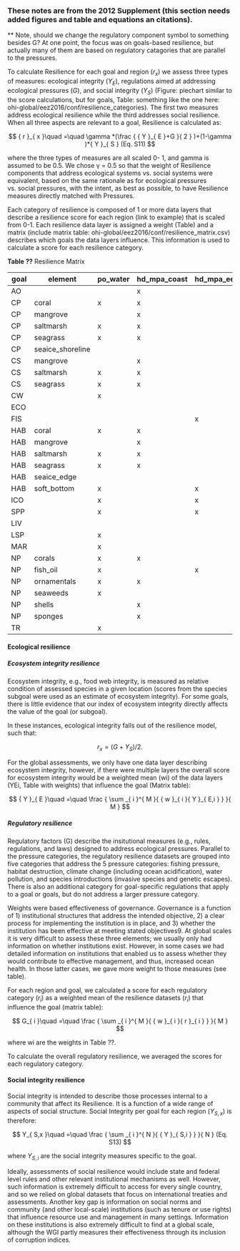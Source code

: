 ### These notes are from the 2012 Supplement (this section needs added figures and table and equations an citations).


** Note, should we change the regulatory component symbol to something besides G?  At one point, the focus was on goals-based resilience, but actually many of them are based on regulatory catagories that are parallel to the pressures.

To calculate Resilience for each goal and region ($r_{x}$) we assess three types of measures: ecological integrity ($Y_{E}$), regulations aimed at addressing ecological pressures ($G$), and social integrity ($Y_{S}$) (Figure: piechart similar to the score calculations, but for goals, Table: something like the one here: ohi-global/eez2016/conf/resilience_categories).  The first two measures address ecological resilience while the third addresses social resilience. When all three aspects are relevant to a goal, Resilience is calculated as:

$$
{ r }_{ x }\quad =\quad \gamma *(\frac { { Y }_{ E }+G }{ 2 } )+(1-\gamma )*{ Y }_{ S } (Eq. S11)
$$

where the three types of measures are all scaled 0-
1, and gamma is assumed to be 0.5. We chose γ =
0.5 so that the weight of Resilience components
that address ecological systems vs. social systems
were equivalent, based on the same rationale as for
ecological pressures vs. social pressures, with the
intent, as best as possible, to have Resilience
measures directly matched with Pressures.

Each category of resilience is composed of 1 or more data layers that describe a resilience score for each region (link to example) that is scaled from 0-1.  Each resilience data layer is assigned a weight (Table) and a matrix (include matrix table: ohi-global/eez2016/conf/resilience_matrix.csv) describes which goals the data layers influence.  This information is used to calculate a score for each resilience category.     

**Table ??** Resilience Matrix 

| goal | element          | po_water | hd_mpa_coast | hd_mpa_eez | hd_habitat | sp_alien_species | fp_mpa_coast | fp_mpa_eez | fp_habitat | fp_mora | fp_mora_artisanal | g_tourism | g_mariculture | g_msi_gov | g_cites | species_diversity_3nm | species_diversity_eez | wgi_all | res_spi | li_gci | li_sector_evenness |
|------|------------------|----------|--------------|------------|------------|------------------|--------------|------------|------------|---------|-------------------|-----------|---------------|-----------|---------|-----------------------|-----------------------|---------|---------|--------|--------------------|
| AO   |    |   | x     |     | x   |    | x     |     | x   | x       |     |    |        |    |  | x       |         | x       | x       | |      |
| CP   | coral     | x | x     |     | x   |    |       |     |     |  |     |    |        |    |  |         |         | x       | x       | |      |
| CP   | mangrove  |   | x     |     | x   |    |       |     |     |  |     |    |        |    |  |         |         | x       | x       | |      |
| CP   | saltmarsh | x | x     |     | x   |    |       |     |     |  |     |    |        |    |  |         |         | x       | x       | |      |
| CP   | seagrass  | x | x     |     | x   |    |       |     |     |  |     |    |        |    |  |         |         | x       | x       | |      |
| CP   | seaice_shoreline |   |       |     |     |    |       |     |     |  |     |    |        |    |  |         |         | x       | x       | |      |
| CS   | mangrove  |   | x     |     | x   |    |       |     |     |  |     |    |        |    |  |         |         | x       | x       | |      |
| CS   | saltmarsh | x | x     |     | x   |    |       |     |     |  |     |    |        |    |  |         |         | x       | x       | |      |
| CS   | seagrass  | x | x     |     | x   |    |       |     |     |  |     |    |        |    |  |         |         | x       | x       | |      |
| CW   |    | x |       |     |     |    |       |     |     |  |     |    |        |    |  |         |         | x       | x       | |      |
| ECO  |    |   |       |     |     |    |       |     |     |  |     |    |        |    |  |         |         | x       | x       | x      |      |
| FIS  |    |   |       | x   | x   |    |       | x   | x   | x       | x   |    |        |    |  |         | x       | x       | x       | |      |
| HAB  | coral     | x | x     |     | x   |    | x     |     | x   |  | x   | x  | x      |    |  | x       |         | x       | x       | |      |
| HAB  | mangrove  |   | x     |     | x   |    |       |     |     |  |     | x  | x      |    |  | x       |         | x       | x       | |      |
| HAB  | saltmarsh | x | x     |     | x   |    |       |     |     |  |     | x  | x      |    |  | x       |         | x       | x       | |      |
| HAB  | seagrass | x | x     |     | x   |    |       |     |     |  |     | x  | x      |    |  | x       |         | x       | x       | |      |
| HAB  | seaice_edge |   |       |     |     |    |       |     |     |  |     | x  | x      |    |  |         | x       | x       | x       | |      |
| HAB  | soft_bottom      | x |       | x   | x   |    |       | x   | x   | x       |     | x  | x      |    |  |         | x       | x       | x       | |      |
| ICO  |    | x |   | x   | x   |    |       | x   | x   | x       | x   |    |        |    | x       |         | x       | x       | x       | |      |
| SPP  |    | x |       | x   | x   |    |       | x   | x   | x       | x   | x  | x      |    | x       |         |         | x       | x       | |      |
| LIV  |    |   |       |     |     |    |       |     |     |  |     |    |        |    |  |         |         | x       | x       | x      | x    |
| LSP  |    | x |       |     | x   |    |       |     |     |  |     |    |        |    |  |         |         | x       | x       | |      |
| MAR  |    | x |       |     |     |    |       |     |     |  |     |    | x      | x  |  |         |         | x       | x       | |      |
| NP   | corals | x | x     |     | x   |    |       |     |     |  |     |    |        |    | x       | x       |         | x       | x       | |      |
| NP   | fish_oil | x |       | x   | x   |    |       | x   | x   | x       |     |    |        |    | x       |         | x       | x       | x       | |      |
| NP   | ornamentals  | x | x     |     | x   |    | x     |     | x   |  | x   |    |        |    | x       | x       |         | x       | x       | |      |
| NP   | seaweeds | x |       |     |     |    |       |     |     |  |     |    |        |    | x       | x       |         | x       | x       | |      |
| NP   | shells |   | x     |     | x   |    |       |     |     |  |     |    |        |    | x       | x       |         | x       | x       | |      |
| NP   | sponges |   | x     |     | x   |    |       |     |     |  |     |    |        |    | x       | x       |         | x       | x       | |      |
| TR   |    | x |       |     |     |    |       |     |     |  |     |    |        |    |  |         |         | x       | x       | |      |

#### Ecological resilience

##### Ecosystem integrity resilience 

Ecosystem integrity, e.g., food web integrity, is measured as relative condition of assessed species in a given location (scores from the species subgoal were used as an estimate of ecosystem integrity). For some goals, there is little evidence that our index of ecosystem integrity directly affects the value of the goal (or subgoal). 

In these instances, ecological integrity falls out of the resilience model, such that:

$$
r_{x} = (G + Y_{S})/2.  
$$

For the global assessments, we only have one data layer describing ecosystem integrity, however, if there were multiple layers the overall score for ecosystem integrity would be a weighted mean (wi) of the data layers (YEi, Table with weights) that influence the goal (Matrix table):

$$
{ Y }_{ E }\quad =\quad \frac { \sum _{ i }^{ M }{ { w }_{ i }{ Y }_{ E,i } }  }{ M } 
$$


##### Regulatory resilience
Regulatory factors (G) 
describe the insitutional measures (e.g., rules, regulations, and laws)
designed to address ecological pressures. Parallel to the pressure categories, the regulatory resilience datasets are grouped into five categories that address the 5 pressure categories: fishing pressure, habitat destruction, climate change (including ocean acidification), water pollution, and species introductions (invasive species and genetic escapes). There is also an additional category for goal-specific regulations that apply to a goal or goals, but do not address a larger pressure category.  

Weights were based effectiveness of governance. Governance is a function of 1)
institutional structures that address the intended
objective, 2) a clear process for implementing the
institution is in place, and 3) whether the
institution has been effective at meeting stated
objectives9. At global scales it is very difficult to
assess these three elements; we usually only had
information on whether institutions exist.
However, in some cases we had detailed
information on institutions that enabled us to
assess whether they would contribute to effective
management, and thus, increased ocean health. In
those latter cases, we gave more weight to those
measures (see table). 

For each region and goal, we calculated a score for each regulatory category ($r_{i}$) as a weighted mean of the resilience datasets ($r_{i}$) that influence the goal (matrix table):

$$
G_{ i }\quad =\quad \frac { \sum _{ i }^{ M }{ { w }_{ i }{ r }_{ i } }  }{ M } 
$$

where wi are the weights in Table ??.

To calculate the overall regulatory resilience, we averaged the scores for each regulatory category.  

#### Social integrity resilience
Social integrity is intended to describe those
processes internal to a community that affect its
Resilience. It is a function of a wide range of
aspects of social structure. Social Integrity per goal for each region ($Y_{S,x}$) is therefore:

 $$
 Y_{ S,x }\quad =\quad \frac { \sum _{ i }^{ N }{ { Y }_{ S,i } }  }{ N } (Eq. S13)
 $$
 
where $Y_{S,i}$ are the social integrity measures specific
to the goal.

Ideally, assessments of social resilience would include state and federal level rules and other relevant institutional mechanisms as well.
However, such information is extremely difficult to access for every single country, and so we relied on global datasets that focus on international treaties and assessments. Another key gap is information on social norms and community (and other local-scale) institutions (such as tenure or use rights) that influence resource use and management in many settings. Information on these institutions is also extremely difficult to find at a global scale, although the WGI partly measures their effectiveness through its inclusion of corruption indices.